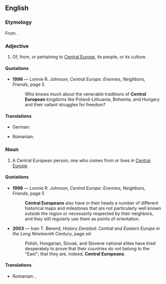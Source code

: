 ==English==

===Etymology===
From {{term|Central Europe}}.

===Adjective===
{{en-adj|pos=[[Central]] [[European]]|-}}

# Of, from, or pertaining to [[Central Europe]], its people, or its culture.

====Quotations====
* '''1996''' — Lonnie R. Johnson, ''Central Europe: Enemies, Neighbors, Friends'', page 5
*: Who knows much about the venerable traditions of '''Central European''' kingdoms like Poland-Lithuania, Bohemia, and Hungary and their valiant struggles for freedom?

====Translations====
{{trans-top|Central European}}
* German: {{t-|de|zentraleuropäisch}}
{{trans-mid}}
* Romanian: {{t-|ro|central-european}}
{{trans-bottom}}

===Noun===
{{en-noun|sg=[[Central]] [[European]]}}

# A Central European person; one who comes from or lives in [[Central Europe]].

====Quotations====
* '''1996''' — Lonnie R. Johnson, ''Central Europe: Enemies, Neighbors, Friends'', page 5
*: '''Central Europeans''' also have in their heads a number of different historical maps and milestones that are not particularly well known outside the region or necessarily respected by their neighbors, and they still regularly use them as points of orientation.
* '''2003''' — Ivan T. Berend, ''History Derailed: Central and Eastern Europe in the Long Nineteenth Century'', page xiii
*: Polish, Hungarian, Slovak, and Slovene national elites have tried desperately to prove that their countries do not belong to the "East"; that they are, indeed, '''Central Europeans'''.

====Translations====
{{trans-top|Central European person}}
* Romanian: {{t|ro|central-european|m}}, {{t|ro|central-europeană|f}}
{{trans-mid}}
{{trans-bottom}}